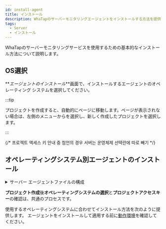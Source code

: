 ```yaml
---
id: install-agent
title: インストール
description: WhaTapのサーバーモニタリングエージェントをインストールする方法を提供します。
tags:
  - Server
  - インストール
---
```



WhaTapのサーバーモニタリングサービスを使用するための基本的なインストール方法について説明します。


<Agentsignupguide />

<Youtube ko='ZLPbs0jnF9k' en='GHev0jbMrIQ' ja='GHev0jbMrIQ' />


<Createprojectv2 />

## OS選択

**_エージェントのインストール_**画面で、インストールするエージェントのオペレーティング システムを選択してください。

<ImgLang img='server-select-os.png' desc='オペレーティングシステムの選択'/>

:::tip

プロジェクトを作成すると、自動的に<Cmdname sid="agent_installation" className="uitext" />ページに移動します。<Cmdname sid="agent_installation" className="uitext" />ページが表示されない場合は、左側のメニューから<Cmdname sid="all_projects" className="uitext" />を選択し、新しく作成したプロジェクトを選択します。

:::

{/* 프로젝트 액세스 키 안내 중 첨언의 경우 서버는 운영체제 선택란에 따로 빼기 */}


<Accesskey />

## オペレーティングシステム別エージェントのインストール

<details>
<summary>サーバー エージェントファイルの構成</summary>


<Svcpf />


<Svlfcpf />


<Svwcpf />

</details>

**プロジェクト作成**後**オペレーティングシステムの選択**と**プロジェクトアクセスキー**の確認は、共通のプロセスです。 

使用するオペレーティングシステムに合わせてインストール方法を次のように提供します。 エージェントをインストールして適用する前に[動作環境](supported-spec)を確認してください。

<DocCardList/>
